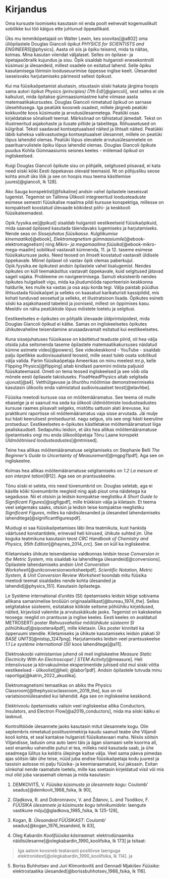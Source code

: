 # Kirjandus

Oma kursuste loomiseks kasutasin nii enda poolt eelnevalt kogemuslikult sobilikke kui töö käigus ette juhtunud õppeallikaid.

Üks mu lemmikõpetajaid on Walter Lewin, kes soovitas[@a802] oma üliõpilastele Douglas Giancoli õpikut *PHYSICS for SCIENTISTS and ENGINEERS*[@physics]. Aasta oli siis \num{2020} ja õpiku teisend, mida ta näitas, kolmas. Mina kasutan viiendat väljalaset. Selles on õpilase- ja õpetajasõbralik kujundus ja sisu. Õpik sisaldab hulganisti enesekontrolli küsimusi ja ülesandeid, millest osadele on esitatud lahend. Selle õpiku kasutamisega lõimisin looduseuurimise õppesse inglise keelt. Ülesanded iseseisvaks harjutamiseks pärinesid sellest õpikust.

Kui ma füüsikaõpetamist alustasin, otsustasin siiski hakata järgima hoopis sama autori õpikut *Physics (principles) (7th Ed)*[@giancoli], sest selles ei ole kalkulust, mida õpitakse gümnaasiumiastme kahe viimase aasta matemaatikakursustes. Douglas Giancoli nimetatud õpikud on sarnase ülesehitusega. Iga peatükk koosneb osadest, millele järgneb peatüki kokkuvõte koos küsimuste ja arvutusülesannetega. Peatüki osas kirjeldatakse sõnaliselt teemat. Märksõnad on tähistatud jämedalt. Tekst on illustreeritud asjakohaste ja ilusate piltide ja tabelitega. Rõhuasetused on külgribal. Teksti saadavad kontseptuaalsed näited ja lihtsalt näited. Peatükki läbib kaheksa valikvastustega kontseptuaalset ülesannet, millele on peatüki lõpus lahendid olemas. Peatüki lõpus olevatele arvutusülesannetele on paarituarvulistele õpiku lõpus lahendid olemas. Douglas Giancoli õpikute puudus Kohila Gümnaasiumis seisnes keeles - mõlemad õpikud on ingliskeelsed.

Kuigi Douglas Giancoli õpikute sisu on põhjalik, selgitused piisavad, ei kata need siiski kõiki Eesti õppekavas olevaid teemasid. Nt on põhjusliku seose kohta ainult üks lõik ja see on hoopis muu teema käsitlemise juures[@giancoli, lk 128].

Ako Sauga konspektist[@fsikaline] andsin vahel õpilastele iseseisvat lugemist. Tegemist on Tallinna Ülikooli integreeritud loodusteaduste esimese semestri füüsikalise maailma pildi kursuse konspektiga, millesse on kompaktselt koostatud ülevaade kõikidest põhi- ja keskkooli füüsikateemadest.

Opik.fyysika.ee[@pikud] sisaldab hulganisti eestikeelseid füüsikaõpikuid, mida saavad õpilased kasutada täiendavaks lugemiseks ja harjutamiseks. Nende seas on *Sissejuhatus füüsikasse. Kulgliikumise kinemaatika*[@ebook], *Elektromagnetism gümnaasiumile*[@ebook-elektromagnetism] ning *Mikro- ja megamaailma füüsika*[@ebook-mikro-mega-maailm] sobilikud vastavalt kümnenda, 11. ja 12. taseme esimese füüsikakursuse jaoks. Need teosed on ilmselt koostatud vastavalt üldisele õppekavale. Mõnel õpilasel oli vastav õpik olemas paberkujul. Opik.fyysika.ee õpikutest andsin õpilastele vahel lisalugemist. Nendes õpikutes on küll teemakäsitlus vastavalt õppekavale, kuid selgitused jätavad sageli vajaka. Probleeme on navigeerimisega. Samuti eksisteerib nendes õpikutes hulgaliselt vigu, mida ka jõudumööda raporteerisin keskkonna haldurile, kes mulle ka vastas ja osa asju korda tegi. Välja paistab püüdlus lihtsustada füüsikaõpet ja selleks on kaasatud karikaturisti kassipildid, mis kohati tunduvad seosetud ja selleks, et illustratsioon lisada. Õpikutes esineb siiski ka asjakohaseid tabeleid ja jooniseid, millest on õppimises kasu. Meeldiv on näha peatükkide lõpus mõistete loetelu ja selgitusi.

Eestikeelsetes e-õpikutes on põhjalik ülevaade üldprintsiipidest, mida Douglas Giancoli õpikud ei kätke. Samas on ingliskeelsetes õpikutes ühikutevaheline teisendamine arusaadavamalt esitatud kui eestikeelsetes.

Kuna sissejuhatuses füüsikasse on käsitletud teaduste piirid, oli hea välja otsida juba seitsmenda taseme õpilastele matemaatikakursuses näidatud kümne astmete video[@powers]. See videokeskkond - YouTube - sisaldab palju õpetlikke audiovisuaalseid teoseid, mille seast tuleb osata sobilikud välja valida. 
Parim füüsikaõpetaja Ameerikas on minu meelest mr.p, kelle Flipping Physics[@flipping] aitab kindlasti paremini mõista paljusid füüsikateemasid. Ometi on tema teosed ingliskeelsed ja see võib olla mõnele eesti õpilasele takistuseks. FloatHeadPhysics aitab selgitada ujuvust[@a4]. Vetthülgavuse ja õhurõhu mõõtmise demonstreerimiseks kasutasin ülikoolis enda valmistatud audiovisuaalset teost[@elavhbe].

Füüsika meetodi kursuse osa on mõõtemääramatus. See teema oli mulle ebaselge ja ei saanud ma seda ka ülikooli üldmõõtmiste loodusteadustes kursuse raames piisavalt selgeks, mistõttu sattusin alati ärevusse, kui praktikumi raportisse oli mõõtemääramatus vaja sisse arvutada. Jäi mulje kui hästi keerulisest protseduurist. nagu selgus, siis see ongi hästi keeruline protseduur. Eestikeelsetes e-õpikutes käsitletakse mõõtemääramatust liiga pealiskaudselt. Sedapuhku leidsin, et üks hea allikas mõõtemääramatuse õpetamiseks ongi mu enda ülikooliõpetaja Tõnu Laane konspekt *Üldmõõtmised loodusteadustes*[@mtmised].

Teine hea allikas mõõtemääramatuse selgitamiseks on Stephanie Belli *The Beginner’s Guide to Uncertainty of Measurement*[@mgpg11pdf]. Aga see on ingliskeelne.

Kolmas hea allikas mõõtemääramatuse selgitamiseks on *1.2 La mesure et son interpré tation*[@12]. Aga see on prantsuskeelne.

Tõnu siiski ei seleta, mis need tüvenumbrid on. Douglas seletab, aga ei käsitle kõiki tüvenumbrite reegleid ning ajab pisut oma näidetega ka segadusse. Nii et otsisin ja leidsin kompaktse reeglistiku *A Short Guide to Significant Figures*[@sigfigpdf], mille trükkisin välja ja kiletasin. Et teema veel selgemaks saaks, otsisin ja leidsin teise kompaktse reeglistiku *Significant Figures*, milles ka näidisülesanded ja ülesanded lahendamiseks lahenditega[@significantfigurespdf].

Muidugi ei saa füüsikaõpetamises läbi ilma teatmikuta, kust hankida väärtused konstantidele, erinevad heli kiirused, ühikute suhted jm. Ühe koguka teatmikuna kasutasin teost *CRC Handbook of Chemistry and Physics, 95th Edition*[@haynes_2014_crc]. See on küll ka ingliskeelne.

Kiletamiseks ühikute teisendamise valdkonnas leidsin teose *Conversion in the Metric System*, mis sisaldab ka lahenditega ülesandeid[@conversions]. Õpilastele lahendamiseks andsin *Unit Converstion Worksheet*i[@unitconversionworksheetpdf]. *Scientific Notation, Metric System, & Unit Conversion Review Worksheet* koondab mitu füüsika meetodi teemat sisaldades nende kohta ülesanded ja lahendid[@physics_151]. Kasutasin õpilastega.

Le Système international d’unités
(SI) õpetamiseks leidsin kõige sobivama allikana samanimelise brošüüri originaalallikast[@bureau_1974_the]. Selles selgitatakse süsteemi, esitatakse kõikide seitsme põhiühiku kirjeldused, näited, kirjaviisid valemite ja arvutuskäikude jaoks. Tegemist on kakskeelse teosega: reeglid on prantsuse ja inglise keeles. Eesti keeles on avaldatud METROSERTi poster *Rahvusvahelise mõõtühikute süsteemi SI põhiühikud*[@sipostera4pdf], mille kiletasin. Üks poster kinnitati ka õpperuumi stendile. Kiletamiseks ja ühikute kasutamiseks leidsin plakati *SI BASE UNITS*[@nistsp_1247png]. Harjutamiseks leidsin veel prantsuskeelse *1.1 Le système international (SI)* koos lahenditega[@a11].

Elektroskoobi valmistamise juhend oli meil ingliskeelne *Measure Static Electricity With An Electroscope! | STEM Activity*[@measure]. Heli intensiivsuse ja kõrvakuulmise eksperimentide juhised olid mul siiski võtta eestikeelsed - ülikoolist[@heli; @labor1pdf]. Andsin õpilastele tutvuda minu raportiga[@katrin_2022_akustika].

Elektromagnetismi temaatikas on abiks the Physics Classroom[@thephysicsclassroom_2019_the], kus on nii variatsiooniülesanded kui lahendid. Aga see on ingliskeelne keskkond.

Elektrivoolu õpetamiseks valisin veel ingliskeelse allika Conductors, Insulators, and Electron Flow[@a2019_conductors], mida ma siiski käiku ei lasknud.

Kontrolltööde ülesannete jaoks kasutasin mitut ülesannete kogu. Olin septembris nimetatud postitusnimekirja kaudu saanud teabe ühe Viljandi kooli kohta, et seal kantakse hulganisti füüsikatavaari maha. Niisiis sõitsin Viljandisse, ladusin oma auto laeni täis ja ägan siiamaani selle koorma all, sest enamiku vahendite puhul ei tea, milleks neid kasutada saab, ja ühe seadmega lülitus ka keldris ülepinge kaitse välja. Veel sama päeva pimedas ajas sõitsin läbi ühe teise, nüüd juba endise füüsikaõpetaja kodu juurest ja tassisin autosse nii palju füüsika- ja keemiaraamatuid, kui jaksasin. Esitan siinkohal nende raamatute loetelu, mille kas soetasin kirjeldatud viisil või mis mul olid juba varasemalt olemas ja mida kasutasin:

1. DEMKOVITŠ, V. *Füüsika küsimuste ja ülesannete kogu*: Coulomb' seadus[@demkovit_1968_fsika, lk 90],

2. Gladkova, R. and Dobronravov, V. and Ždanov, L. and Tsodikov, F. *FÜÜSIKA ülesannete ja küsimuste kogu tehnikumidele*: laengute vastikune mõju[@gladkova_1985_fsika, lk 125-128],

3. Kogan, B. *Ülesandeid FÜÜSIKAST*: Coulomb' seadus[@kogan_1976_lesandeid, lk 83],

4. Oleg Kabardin *Koolifüüsika käsiraamat*: elektrodünaamika näidisülesanne[@olegkabardin_1990_koolifsika, lk 173] ja tsitaat:

  > Iga aatom koosneb teatavasti positiivse laenguga elektronidest[@olegkabardin_1990_koolifsika, lk 114]. ja
  
5. Boriss Buhhotsev and Juri Klimontovitš and Gennadi Mjakišev *Füüsika*: elektrostaatika ülesanded[@borissbuhhotsev_1988_fsika, lk 116].
